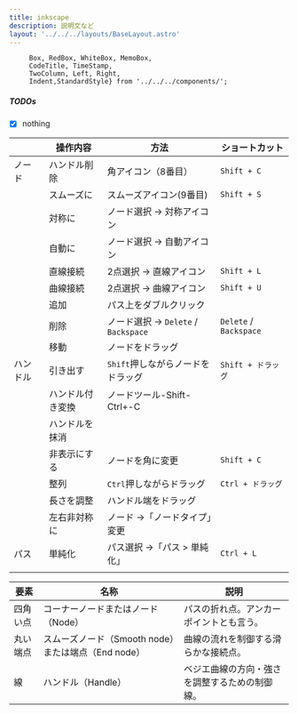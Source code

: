 ```yaml
---
title: inkscape
description: 説明文など
layout: '../../../layouts/BaseLayout.astro'
---
```



         Box, RedBox, WhiteBox, MemoBox, 
         CodeTitle, TimeStamp,
         TwoColumn, Left, Right,
         Indent,StandardStyle} from '../../../components/';

<StandardStyle />

##### TODOs

 - [x] nothing


|          | 操作内容         | 方法                                | ショートカット         |
|----------|------------------|-------------------------------------|------------------------|
| ノード   | ハンドル削除     | 角アイコン（8番目）                 | `Shift + C`            |
|          | スムーズに       | スムーズアイコン(9番目)             | `Shift + S`            |
|          | 対称に           | ノード選択 → 対称アイコン           |                        |
|          | 自動に           | ノード選択 → 自動アイコン           |                        |
|          | 直線接続         | 2点選択 → 直線アイコン              | `Shift + L`            |
|          | 曲線接続         | 2点選択 → 曲線アイコン              | `Shift + U`            |
|          | 追加             | パス上をダブルクリック              |                        |
|          | 削除             | ノード選択 → `Delete` / `Backspace` | `Delete` / `Backspace` |
|          | 移動             | ノードをドラッグ                    |                        |
| ハンドル | 引き出す         | `Shift`押しながらノードをドラッグ   | `Shift + ドラッグ`     |
|          | ハンドル付き変換 | ノードツール-Shift-Ctrl+-C          |                        |
|          | ハンドルを抹消   |                                     |                        |
|          | 非表示にする     | ノードを角に変更                    | `Shift + C`            |
|          | 整列             | `Ctrl`押しながらドラッグ            | `Ctrl + ドラッグ`      |
|          | 長さを調整       | ハンドル端をドラッグ                |                        |
|          | 左右非対称に     | ノード →「ノードタイプ」変更        |                        |
| パス     | 単純化           | パス選択 →「パス > 単純化」         | `Ctrl + L`             |
|          |                  |                                     |                        |


| 要素     | 名称                                                | 説明                                           |
|----------|-----------------------------------------------------|------------------------------------------------|
| 四角い点 | コーナーノードまたはノード（Node）                  | パスの折れ点。アンカーポイントとも言う。       |
| 丸い端点 | スムーズノード（Smooth node）または端点（End node） | 曲線の流れを制御する滑らかな接続点。           |
| 線       | ハンドル（Handle）                                  | ベジエ曲線の方向・強さを調整するための制御線。 |


